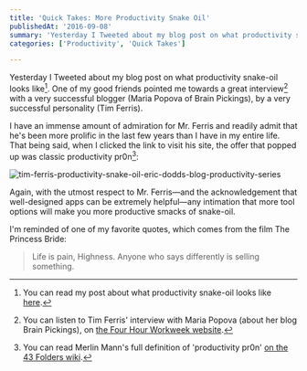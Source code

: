 ```yaml
---
title: 'Quick Takes: More Productivity Snake Oil'
publishedAt: '2016-09-08'
summary: 'Yesterday I Tweeted about my blog post on what productivity snake-oil looks like[^1]. One of my good friends pointed me towards a great interview[^2] with a very successful blogger (Maria Popova of Br...'
categories: ['Productivity', 'Quick Takes']

---
```


Yesterday I Tweeted about my blog post on what productivity snake-oil looks like[^1]. One of my good friends pointed me towards a great interview[^2] with a very successful blogger (Maria Popova of Brain Pickings), by a very successful personality (Tim Ferris).

I have an immense amount of admiration for Mr. Ferris and readily admit that he's been more prolific in the last few years than I have in my entire life. That being said, when I clicked the link to visit his site, the offer that popped up was classic productivity pr0n[^3]:

<Image src="/images/blog/quick-takes-more-productivity-snake-oil/2f75d-tim-ferris-productivity-snake-oil-eric-dodds-blog-productivity-series.png" alt="tim-ferris-productivity-snake-oil-eric-dodds-blog-productivity-series" width={800} height={600} />

Again, with the utmost respect to Mr. Ferris—and the acknowledgement that well-designed apps can be extremely helpful—any intimation that more tool options will make you more productive smacks of snake-oil.

I'm reminded of one of my favorite quotes, which comes from the film The Princess Bride:

> Life is pain, Highness. Anyone who says differently is selling something.

[^1]: You can read my post about what productivity snake-oil looks like [here](https://ericdodds.com/productivity-hacking-what-snake-oil-looks-like/).

[^2]: You can listen to Tim Ferris' interview with Maria Popova (about her blog Brain Pickings), on [the Four Hour Workweek website](http://fourhourworkweek.com/2015/07/24/maria-popova-starting-a-successful-blog/).

[^3]: You can read Merlin Mann's full definition of 'productivity pr0n' [on the 43 Folders wiki](http://wiki.43folders.com/index.php/Productivity_pr0n).
